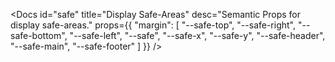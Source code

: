 
<Docs
	id="safe"
	title="Display Safe-Areas"
	desc="Semantic Props for display safe-areas."
	props={{
		"margin": [
			"--safe-top",
			"--safe-right",
			"--safe-bottom",
			"--safe-left",
			"--safe",
			"--safe-x",
			"--safe-y",
			"--safe-header",
			"--safe-main",
			"--safe-footer"
		]
}} />